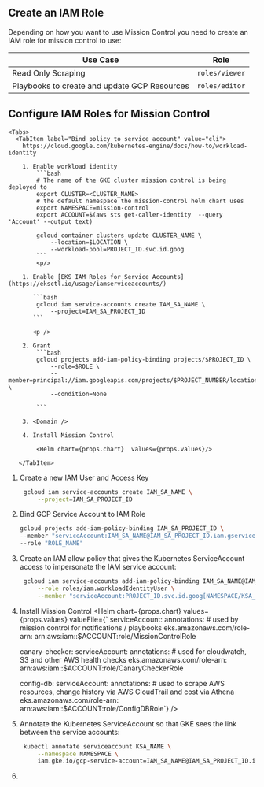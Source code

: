 
## Create an IAM Role

Depending on how you want to use Mission Control you need to create an IAM role for mission control to use:

| Use Case                                     | Role           |
| -------------------------------------------- | ---------------|
| Read Only Scraping                           | `roles/viewer` |
| Playbooks to create and update GCP Resources | `roles/editor` |

## Configure IAM Roles for Mission Control

<Tabs>
  <TabItem label="Workload Identity" value="Workload Identity">

    <Tabs>
      <TabItem label="Bind policy to service account" value="cli">
        https://cloud.google.com/kubernetes-engine/docs/how-to/workload-identity

        1. Enable workload identity
            ```bash
            # The name of the GKE cluster mission control is being deployed to
            export CLUSTER=<CLUSTER_NAME>
            # the default namespace the mission-control helm chart uses
            export NAMESPACE=mission-control
            export ACCOUNT=$(aws sts get-caller-identity  --query 'Account' --output text)

            gcloud container clusters update CLUSTER_NAME \
                --location=$LOCATION \
                --workload-pool=PROJECT_ID.svc.id.goog
            ```
            <p/>

        1. Enable [EKS IAM Roles for Service Accounts](https://eksctl.io/usage/iamserviceaccounts/)

           ```bash
            gcloud iam service-accounts create IAM_SA_NAME \
                --project=IAM_SA_PROJECT_ID
           ```

           <p />

        2. Grant
            ```bash
            gcloud projects add-iam-policy-binding projects/$PROJECT_ID \
                --role=$ROLE \
                --member=principal://iam.googleapis.com/projects/$PROJECT_NUMBER/locations/global/workloadIdentityPools/$PROJECT_ID.svc.id.goog/subject/ns/$NAMESPACE/sa/KSA_NAME \
                --condition=None

            ```

        3. <Domain />

        4. Install Mission Control

            <Helm chart={props.chart}  values={props.values}/>

       </TabItem>


<TabItem label="Allow ServiceAccount to impresonate IAM Role" value="accessKey">

1. Create a new IAM User and Access Key

   ```bash
    gcloud iam service-accounts create IAM_SA_NAME \
        --project=IAM_SA_PROJECT_ID
   ```
	 <p/>

2. Bind GCP Service Account to IAM Role

    ```bash
    gcloud projects add-iam-policy-binding IAM_SA_PROJECT_ID \
    --member "serviceAccount:IAM_SA_NAME@IAM_SA_PROJECT_ID.iam.gserviceaccount.com" \
    --role "ROLE_NAME"
    ```
3. Create an IAM allow policy that gives the Kubernetes ServiceAccount access to impersonate the IAM service account:

   ```bash
    gcloud iam service-accounts add-iam-policy-binding IAM_SA_NAME@IAM_SA_PROJECT_ID.iam.gserviceaccount.com \
        --role roles/iam.workloadIdentityUser \
        --member "serviceAccount:PROJECT_ID.svc.id.goog[NAMESPACE/KSA_NAME]"
   ```

4. Install Mission Control
    <Helm chart={props.chart} values={props.values} valueFile={`
    serviceAccount:
        annotations:
            # used by mission control for notifications / playbooks
            eks.amazonaws.com/role-arn: arn:aws:iam::$ACCOUNT:role/MissionControlRole

    canary-checker:
        serviceAccount:
            annotations:
                # used for cloudwatch, S3 and other AWS health checks
                eks.amazonaws.com/role-arn: arn:aws:iam::$ACCOUNT:role/CanaryCheckerRole

    config-db:
        serviceAccount:
            annotations:
                # used to scrape AWS resources, change history via AWS CloudTrail and cost via Athena
                eks.amazonaws.com/role-arn: arn:aws:iam::$ACCOUNT:role/ConfigDBRole`}   />


5. Annotate the Kubernetes ServiceAccount so that GKE sees the link between the service accounts:

   ```bash
    kubectl annotate serviceaccount KSA_NAME \
        --namespace NAMESPACE \
        iam.gke.io/gcp-service-account=IAM_SA_NAME@IAM_SA_PROJECT_ID.iam.gserviceaccount.com
   ```


6. <Domain/>
</TabItem>
</Tabs>


</TabItem>
</Tabs>
